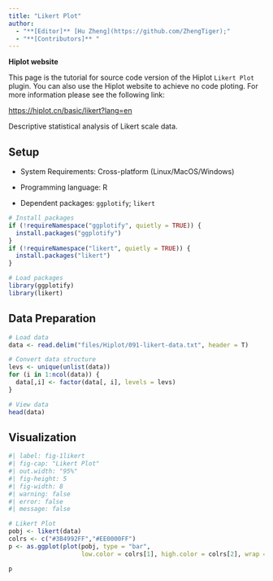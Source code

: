 ```yaml
---
title: "Likert Plot"
author:
  - "**[Editor]** [Hu Zheng](https://github.com/ZhengTiger);"
  - "**[Contributors]** "
---
```


::: callout-note
**Hiplot website**

This page is the tutorial for source code version of the Hiplot `Likert Plot` plugin. You can also use the Hiplot website to achieve no code ploting. For more information please see the following link:

<https://hiplot.cn/basic/likert?lang=en>
:::

Descriptive statistical analysis of Likert scale data.

## Setup

-   System Requirements: Cross-platform (Linux/MacOS/Windows)

-   Programming language: R

-   Dependent packages: `ggplotify`; `likert`

```r
# Install packages
if (!requireNamespace("ggplotify", quietly = TRUE)) {
  install.packages("ggplotify")
}
if (!requireNamespace("likert", quietly = TRUE)) {
  install.packages("likert")
}

# Load packages
library(ggplotify)
library(likert)
```

## Data Preparation

```r
# Load data
data <- read.delim("files/Hiplot/091-likert-data.txt", header = T)

# Convert data structure
levs <- unique(unlist(data))
for (i in 1:ncol(data)) {
  data[,i] <- factor(data[, i], levels = levs)
}

# View data
head(data)
```

## Visualization

```r
#| label: fig-1likert
#| fig-cap: "Likert Plot"
#| out.width: "95%"
#| fig-height: 5
#| fig-width: 8
#| warning: false
#| error: false
#| message: false

# Likert Plot
pobj <- likert(data)
colrs <- c("#3B4992FF","#EE0000FF")
p <- as.ggplot(plot(pobj, type = "bar", 
                    low.color = colrs[1], high.color = colrs[2], wrap = 50))

p
```


